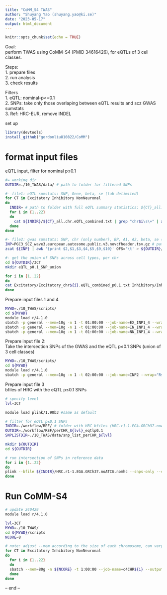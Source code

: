 ```yaml
---
title: "CoMM_S4 TWAS"
author: "Shuyang Yao (shuyang.yao@ki.se)"
date: "2023-05-17"
output: html_document
---
```


```r
knitr::opts_chunk$set(echo = TRUE)
```
  
Goal:  
perform TWAS using CoMM-S4 (PMID 34616426), for eQTLs of 3 cell classes.  
  
Steps:  
1. prepare files  
2. run analysis  
3. check results  
  
Filters  
1. eQTL: nominal-p<=0.1   
2. SNPs: take only those overlaping between eQTL results and scz GWAS sumstats  
3. Ref: HRC-EUR, remove INDEL  
  
set up  
```r
library(devtools)
install_github("gordonliu810822/CoMM")
```
  
# format input files  
eQTL input, filter for nominal p≤0.1  
```bash
#= working dir
OUTDIR=./10_TWAS/data/ # path to folder for filtered SNPs

#- file1: eQTL sumstats: SNP, Gene, beta, se (tab delimited)
for CT in Excitatory Inhibitory NonNeuronal
do
  INDIR= # path to folder with full eQTL summary statistics: ${CT}_all.chr.eQTL_combined.txt
  for i in {1..22}
  do
    cat ${INDIR}/${CT}_all.chr.eQTL_combined.txt | grep "chr$i\s\+" | awk '$12<=0.1{print $8,$1,$14,$15}' OFS='\t'  > ${OUTDIR}/3CT/${CT}/${CT}_chr${i}.eQTL_combined_p0.1.txt
  done
done

#- file2: gwas sumstats: SNP, chr (only number), BP, A1, A2, beta, se (tab delimited)
INP=PGC3_SCZ_wave3.european.autosome.public.v3.novcfheader.tsv.gz # path to SCZ GWAS (PMID 35396580)
zcat ${INP} | awk '{print $2,$1,$3,$4,$5,$9,$10}' OFS='\t' > ${OUTDIR}/gwas_sumstats_scz2022.txt

#- get the union of SNPs across cell types, per chr
cd ${OUTDIR}/3CT
mkdir eQTL_p0.1_SNP_union

for i in {1..22}
do
cat Excitatory/Excitatory_chr${i}.eQTL_combined_p0.1.txt Inhibitory/Inhibitory_chr${i}.eQTL_combined_p0.1.txt NonNeuronal/NonNeuronal_chr${i}.eQTL_combined_p0.1.txt | awk '{print $1}' | sort | uniq | awk '{print $1,$2}' FS=":" | tr ' ' : > eQTL_p0.1_SNP_union/3CT_union_chr${i}.eQTL_combined_p0.1.txt
done

```
  
Prepare input files 1 and 4  
```bash
MYWD=./10_TWAS/scripts/
cd ${MYWD}
module load r/4.1.0
sbatch -p general --mem=10g -n 1 -t 01:00:00 --job-name=EX_INP1_4 --wrap="Rscript 02_prepare_3CT_input_1_4.R Excitatory"
sbatch -p general --mem=10g -n 1 -t 01:00:00 --job-name=IN_INP1_4 --wrap="Rscript 02_prepare_3CT_input_1_4.R Inhibitory"
sbatch -p general --mem=10g -n 1 -t 01:00:00 --job-name=NN_INP1_4 --wrap="Rscript 02_prepare_3CT_input_1_4.R NonNeuronal"

```
  
Prepare input file 2:  
Take the intersection SNPs of the GWAS and the eQTL p≤0.1 SNPs (union of 3 cell classes)  
```bash
MYWD=./10_TWAS/scripts/
cd ${MYWD}
module load r/4.1.0
sbatch -p general --mem=10g -n 1 -t 02:00:00 --job-name=INP2 --wrap="Rscript 02_prepare_3CT_input_2.R"
```
  
Prepare input file 3  
bfiles of HRC with the eQTL p≤0.1 SNPs
```bash
# specify level
lvl=3CT

module load plink/1.90b3 #same as default

# filter for eQTL p≤0.1 SNPs
INDIR=./workflow/REF/ # folder with HRC bfiles (HRC.r1-1.EGA.GRCh37.noATCG.nomhc.*), filter out ambiguous SNPs and SNPs in extended MHC region 
OUTDIR=./workflow/REF/perCHR_${lvl}_eqtlp0.1
SNPLISTDIR=./10_TWAS/data/snp_list_perCHR_${lvl}

mkdir ${OUTDIR}
cd ${OUTDIR}

# run intersection of SNPs in reference data
for i in {1..22}
do
plink --bfile ${INDIR}/HRC.r1-1.EGA.GRCh37.noATCG.nomhc --snps-only --chr ${i} --extract ${SNPLISTDIR}/snp.list_eQTLp0.1_chr${i} --make-bed --out ${OUTDIR}/HRC.r1-1.EGA.GRCh37.noATCG.nomhc_eqtlp0.1_chr${i}
done

```
  
# Run CoMM-S4  
```bash
# update 240429
module load r/4.1.0

lvl=3CT
MYWD=./10_TWAS/
cd ${MYWD}/scripts
NCORE=8

# note: adjust --mem according to the size of each chromosome, can vary between 30 to 200g.
for CT in Excitatory Inhibitory NonNeuronal
do
  for i in {1..22}
  do
  sbatch --mem=80g -n ${NCORE} -t 1:00:00 --job-name=c4CHR${i} --output=${MYWD}/log/${lvl}/${CT}_chr${i}_03_run_comms4.R.out --error=${MYWD}/log/${lvl}/${CT}_chr${i}_03_run_comms4.R.error --wrap="Rscript 03_run_comms4.R ${i} ${CT} ${lvl} ${NCORE}"
  done
done

```
  
-- end --  